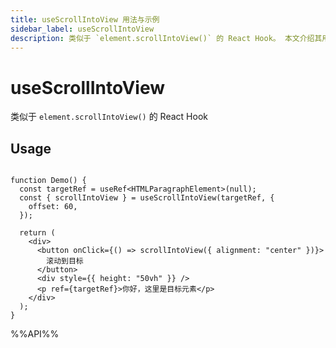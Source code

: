 ```yaml
---
title: useScrollIntoView 用法与示例
sidebar_label: useScrollIntoView
description: 类似于 `element.scrollIntoView()` 的 React Hook。 本文介绍其用法、最佳实践与代码示例。适用于 React 开发中需要处理副作用的场景。
---
```

# useScrollIntoView

类似于 `element.scrollIntoView()` 的 React Hook

## Usage

```tsx live

function Demo() {
  const targetRef = useRef<HTMLParagraphElement>(null);
  const { scrollIntoView } = useScrollIntoView(targetRef, {
    offset: 60,
  });

  return (
    <div>
      <button onClick={() => scrollIntoView({ alignment: "center" })}>
        滚动到目标
      </button>
      <div style={{ height: "50vh" }} />
      <p ref={targetRef}>你好，这里是目标元素</p>
    </div>
  );
}

```

%%API%%